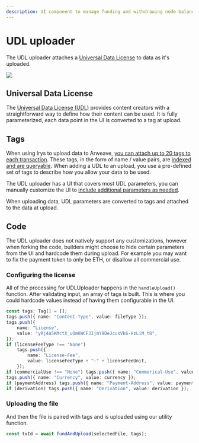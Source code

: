 ```yaml
---
description: UI component to manage funding and withdrawing node balances
---
```



# UDL uploader

The UDL uploader attaches a [Universal Data License](https://mirror.xyz/0x64eA438bd2784F2C52a9095Ec0F6158f847182d9/AjNBmiD4A4Sw-ouV9YtCO6RCq0uXXcGwVJMB5cdfbhE) to data as it's uploaded.

<img
	className="border border-[#FEF4EE] rounded-xl mt-5 md:w-3/6 w-full"
	src="/img/provenance-toolkit/udl-uploader.png"
/>

## Universal Data License

The [Universal Data License (UDL)](https://mirror.xyz/0x64eA438bd2784F2C52a9095Ec0F6158f847182d9/AjNBmiD4A4Sw-ouV9YtCO6RCq0uXXcGwVJMB5cdfbhE) provides content creators with a straightforward way to define how their content can be used. It is fully parameterized, each data point in the UI is converted to a tag at upload.

## Tags

When using Irys to upload data to Arweave, [you can attach up to 20 tags to each transaction](/developer-docs/tags). These tags, in the form of name / value pairs, are [indexed and are queryable](/developer-docs/querying). When adding a UDL to an upload, you use a pre-defined set of tags to describe how you allow your data to be used.

The UDL uploader has a UI that covers most UDL parameters, you can manually customize the UI to [include additional parameters as needed](https://dev.to/fllstck/monetize-your-content-with-the-udl-1i1l).

When uploading data, UDL parameters are converted to tags and attached to the data at upload.

## Code

The UDL uploader does not natively support any customizations, however when forking the code, builders might choose to hide certain parameters from the UI and hardcode them during upload. For example you may want to fix the payment token to only be ETH, or disallow all commercial use.

### Configuring the license

All of the processing for UDLUploader happens in the `handleUpload()` function. After validating input, an array of tags is built. This is where you could hardcode values instead of having them configurable in the UI.

```ts filename="components/UDLUploader.tsx"
const tags: Tag[] = [];
tags.push({ name: "Content-Type", value: fileType });
tags.push({
	name: "License",
	value: "yRj4a5KMctX_uOmKWCFJIjmY8DeJcusVk6-HzLiM_t8",
});
if (licenseFeeType !== "None")
	tags.push({
		name: "License-Fee",
		value: licenseFeeType + "-" + licenseFeeUnit,
	});
if (commercialUse !== "None") tags.push({ name: "Commerical-Use", value: commercialUse });
tags.push({ name: "Currency", value: currency });
if (paymentAddress) tags.push({ name: "Payment-Address", value: paymentAddress });
if (derivation) tags.push({ name: "Derivation", value: derivation });
```

### Uploading the file

And then the file is paired with tags and is uploaded using our utility function.

```ts filename="components/UDLUploader.tsx"
const txId = await fundAndUpload(selectedFile, tags);
```
